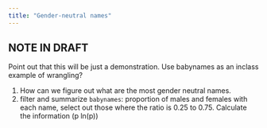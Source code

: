 ```yaml
---
title: "Gender-neutral names"
---
```


::: {.callout-warning}
## NOTE IN DRAFT 

Point out that this will be just a demonstration. Use babynames as an inclass example of wrangling? 

1. How can we figure out what are the most gender neutral names.
2. filter and summarize `babynames`: proportion of  males and females with each name, select out those where the ratio is 0.25 to 0.75. Calculate the information (p ln(p))
:::

